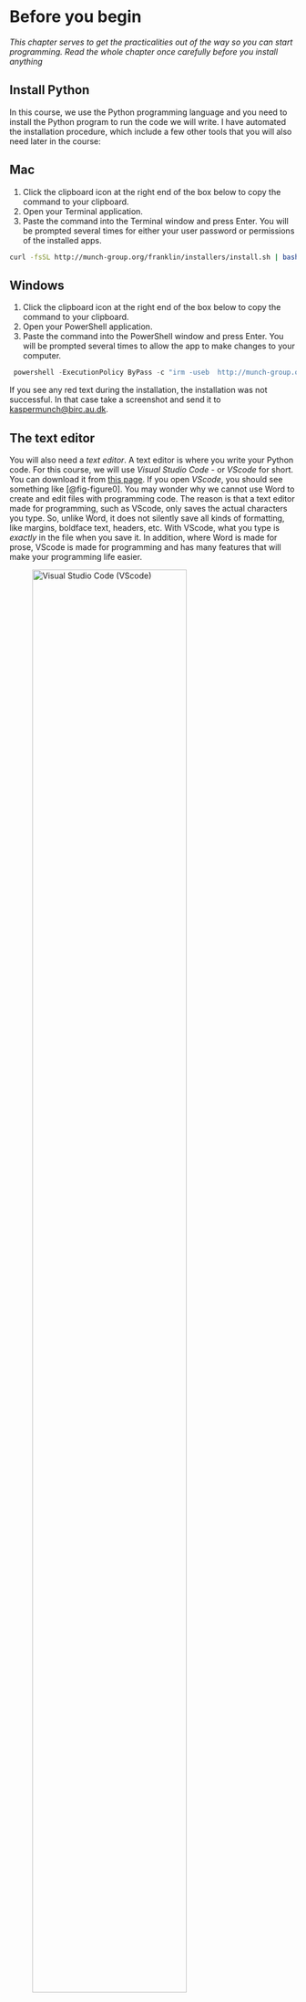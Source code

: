 # Before you begin {#sec-before_you_begin}


*This chapter serves to get the practicalities out of the way so you can start programming. Read the whole chapter once carefully before you install anything*

## Install Python {.unnumbered}

In this course, we use the Python programming language and you need to install the Python program to run the code we will write. I have automated the installation procedure, which include a few other tools that you will also need later in the course:

::: {.panel-tabset }

## <i class="bi bi-apple"></i> Mac  

1. Click the clipboard icon at the right end of the box below to copy the command to your clipboard.
2. Open your Terminal application. 
3. Paste the command into the Terminal window and press Enter. You will be prompted several times for either your user password or permissions of the installed apps.

```bash
curl -fsSL http://munch-group.org/franklin/installers/install.sh | bash -s -- --role student --yes
```

<!-- ```bash
curl -fsSL https://pixi.sh/install.sh | sh
```

Restart your Terminal app and run this command:

```bash
pixi global install python
```
 -->

## <i class="bi bi-windows"></i> Windows

<!-- Install Pixi by downloading and running [this interactive installer](https://github.com/prefix-dev/pixi/releases/latest/download/pixi-x86_64-pc-windows-msvc.msi).

Once the Pixi installation has completed sucecssfully, you can install Python by opening Windows Powershell and paste this command into the window and press enter.

```bash
pixi global install python
``` -->


1. Click the clipboard icon at the right end of the box below to copy the command to your clipboard.
1. Open your PowerShell application.
2. Paste the command into the PowerShell window and press Enter. You will be prompted several times to allow the app to make changes to your computer.


```powershell
 powershell -ExecutionPolicy ByPass -c "irm -useb  http://munch-group.org/franklin/installers/install.ps1" > franklin_installer.ps1 ; powershell -ExecutionPolicy ByPass -File "franklin_installer.ps1" -Role "student" -Yes
```

:::

If you see any red text during the installation, the installation was not successful. In that case take a screenshot and send it to <kaspermunch@birc.au.dk>.


<!-- 
We will use a Python distribution called *Anaconda*. Anaconda is the easiest way to install Python on Windows, Mac OS (Mac), and Linux. To install Anaconda, head to [this](https://www.anaconda.com/products/individual) site. Click "Download". When the download has been completed, double-click the file you just downloaded and follow the instructions on the screen. You must accept all the suggested installation settings. 
-->

## The text editor {.unnumbered}

You will also need a *text editor*. A text editor is where you write your Python code. For this course, we will use *Visual Studio Code* - or *VScode* for short. You can download it from [this page](https://code.visualstudio.com/download). If you open *VScode*, you should see something like [@fig-figure0]. You may wonder why we cannot use Word to create and edit files with programming code. The reason is that a text editor made for programming, such as VScode, only saves the actual characters you type. So, unlike Word, it does not silently save all kinds of formatting, like margins, boldface text, headers, etc. With VScode, what you type is *exactly* in the file when you save it. In addition, where Word is made for prose, VScode is made for programming and has many features that will make your programming life easier. 

![Visual Studio Code (VScode)](./images/vscode.png){#fig-figure0 width=80%}

## The terminal {.unnumbered}

The last thing you need is a tool to make Python run the programs you write. Fortunately, that is already installed. On **OSX**, this is an application called *Terminal*. You can find it by typing "Terminal" in Spotlight Search. When you start, you will see something like @fig-terminal. You may be presented with the following text:

```
The default interactive shell is now zsh.
To update your account to use zsh, please run `chsh -s /bin/zsh`.
For more details, please visit https://support.apple.com/kb/HT208050.
```
 
![The Terminal app on Mac](./images/terminal.png){#fig-terminal width=85%} 

![Windows Powershell app on Windows](./images/powershellprompt.png){#fig-anacondaprompt width=75%}

Do __*not*__ update your account __*after*__ you install Anaconda (see below). If you do, *Terminal* will not be able to find the Anaconda Python (If you did so by mistake, you change back using this command: `chsh -s /bin/bash`.

On Windows, the tool you need is called the Windows Powershell, which was installed along with Anaconda Python. You should be able to find it from the Start menu. Ensure you open *Windows Powershell* and **not** some other shell (The name should be exactly *Windows Powershell*). When you do, you should see something like @fig-anacondaprompt.

What is *Windows Powershell* and this *Terminal* thing? Both programs are what we call *terminal emulators*. They are used to run other programs, like  the ones you will write yourself. I will informally refer to both *Terminal* and *Windows Powershell* as "the terminal." So if I write something like "open the terminal," you should open *Windows Powershell* if you are running Windows and the *Terminal* application if you are running OS X.

The terminal is a very useful tool. However, to use it, you need to know a few basics. First of all, a terminal lets you execute commands on your computer. You type the command you want and then hit enter. The place where you type is called a prompt (or command prompt), and it may look a little different depending on which terminal emulator you use. In this book, we represent the prompt with the character `$`. So, a command in the examples below is the line of text to the left of the `$`. When you open the terminal, you'll be redirected to a folder. You can see which folder you are in by typing `pwd`, and then press `Enter` on the keyboard. When you press `Enter`, you tell the terminal to execute your written command. In this case, the command you typed tells you the path to the folder we are in. If I do it, I get:

```.txt
$ pwd
/Users/kasper/programming
```

If I had been on a Windows machine, it would have looked something like this: 

```.txt
$ cd
C:\Users\kasper\programming
```

So, right now, I am in the `programming` folder. `/Users/kasper/programming` is the folder's path or "full address" with dashes (or backslashes on Windows) separating nested folders. So `programming` is a subfolder of `kasper`, a subfolder of `Users`. That way, you know which folder you are in and where that folder is. Let us see what is in this folder. You can use the `ls` command (l as in Lima and s as in Sierra). When I do that and press `Enter` I get the following:

```.txt
$ ls
notes projects
```

There seem to be two other folders, one called `notes` and another called `projects`. If you are curious about what is inside the `notes` folder, you can "walk" into the folder with the `cd` command. To use this command, you must specify which folder you want to walk into (in this case, `notes`). We do this by typing `cd`, then a space, and then the folder's name. When I press `Enter` I get the following:

```.txt
$ cd notes
$
```

It seems that nothing really happened, but if I run the `pwd` command now to see which folder I am in, I get the following:

```.txt
$ pwd
/Users/kasper/programming/notes
```

Just to keep track of what is happening: before we ran the `cd` command, we were in the directory `/Users/kasper/programming` folder, and now we're in `/Users/kasper/programming/notes`. This means that we can now use the `ls` command to see what is in the `notes` folder:

```.txt
$ ls
$
```

Again, it seems like nothing happened. Well, `ls` and `dir` do not show anything if the folder we are in is empty. So `notes` must be empty. Let us go back to where we came from. To walk "back" or "up" to `/Users/kasper/programming`, we again use the `cd` command, but we do not need to name a folder this time. Instead, we use the special name `..` to say that we wish to go to the parent folder called `programming`, i.e., the folder we just came from:

```.txt
$ cd ..
$ pwd
/Users/kasper/programming
```

When we run the `pwd` command, we see that we are back where we started. Let us see if the two folders are still there:

```.txt
$ ls
notes projects
```

They are! 

Hopefully, you can now navigate your folders and see what is in them. You will need this later to access the folders with the code you write for the exercises and projects during the course.

| Action | OSX |
|:---|:---|
| Show current folder | `pwd` |
| List folder content | `ls` |
| Go to subfolder "notes" | `cd notes` |
| Go to parent folder | `cd ..` |

<!-- The terminal is a very useful tool. However, to use it, you need to know a few basics. First of all, a terminal lets you execute commands on your computer. You type the command you want and then hit enter. The place where you type is called a prompt (or command prompt), and it may look a little different depending on which terminal emulator you use. In this book, we represent the prompt with the character `$`. So, a command in the examples below is the line of text to the left of the `$`. When you open the terminal, you'll be redirected to a folder. You can see which folder you are in by typing `pwd` on OSX and `cd` on Windows and then pressing `Enter` on the keyboard. When you press `Enter` you tell the terminal to execute the command you just wrote. In this case, the command you typed simply tells you the path to the folder we are in. If I do it, I get:

```.txt
$ pwd
/Users/kasper/programming
```

If I had been on a Windows machine, it would have looked something like this: 

```.txt
$ cd
C:\Users\kasper\programming
```

So, right now, I am in the `programming` folder. `/Users/kasper/programming` is the folder's path or "full address" with dashes (or backslashes on Windows) separating nested folders. So `programming` is a subfolder of `kasper`, a subfolder of `Users`. That way, you will know which folder you are in and where that folder is. Let us see what is in this folder. On OSX, you type the `ls` command (l as in Lima and s as in Sierra). On Windows, you type `dir`. When I do that and press `Enter` I get the following:

```.txt
$ ls
notes projects
```

There seem to be two other folders, one called `notes` and another called `projects`. If you are curious about what is inside the `notes` folder, you can "walk" into the folder with the `cd` command. To use this command, specify which folder you want to walk into (in this case, `notes`). We do this by typing `cd`, then a space, and then the name of the folder. This is the same OSX and Windows. When I press `Enter` I get:

```.txt
$ cd notes
$
```

It seems that nothing happened, but if I run the `pwd` command (`cd` on Windows) now to see which folder I am in, I get the following:

```.txt
$ pwd
/Users/kasper/programming/notes
```

To keep track of what is happening: before we ran the `cd` command, we were in the directory `/Users/kasper/programming` folder, and now we're in `/Users/kasper/programming/notes`. This means that we can now use the `ls` command (`dir` on Windows) to see what is in the `notes` folder:

```.txt
$ ls
$
```

Again, it seems like nothing happened. Well, `ls` and `dir` show nothing if our folder is empty. So `notes` must be empty. Let us go back to where we came from. To walk "back" or "up" to `/Users/kasper/programming`, we again use the `cd` command, but we do not need to name a folder this time. Instead, we use the special name `..` to say that we wish to go to the parent folder called `programming`, i.e., the folder we just came from:

```.txt
$ cd ..
$ pwd
/Users/kasper/programming
```

Now, when we run the `pwd` (or `cd`) command, we see that we are back where we started. Let us see if the two folders are still there:

```.txt
$ ls
notes projects
```

They are! 

Hopefully, you are now able to navigate your folders and see what is in them. You will need this later to go to the folders with the code you write for the exercises and projects during the course.

| Action | Windows | OSX |
|:---|:---|:---|
| Show current folder | `cd` | `pwd` |
| List folder content | `dir` | `ls` |
| Go to subfolder "notes" | `cd notes` | `cd notes` |
| Go to parent folder | `cd ..` | `cd ..` | -->


<!-- 
## Create a conda environment for the course {.unnumbered}

In bioinformatics, we install packages and programs to use them in our analyses and pipelines. Sometimes, however, the packages you need for one project conflict with the ones you need for other projects you work on in parallel. Such conflicts seem like an unsolvable problem. If only you could create a small insulated world for each project that only contained the packages you needed for that particular project. If each project lived in an isolated world, then there would be no such version conflicts. Fortunately, a tool lets you do just that, and its name is Conda.

> Conda is an open-source environment management system for installing multiple versions of software packages and their dependencies and easily switching between them.

The small worlds that Conda creates are called "environments". You can create as many environments as you like and then use each for a separate bioinformatics project, a course, a bachelor project, or whatever you want to insulate from everything else. Conda also downloads and installs the packages for you, ensuring that the software packages you install in each environment are compatible. It even makes sure that packages needed by packages (dependencies) are also installed. Conda is truly awesome.

When you install Anaconda, Conda makes a single base environment for you. It is called "base", and this is why it says "(base)" on your terminal.

In this course, you must install programs and Python libraries that could conflict with the packages you need for other courses or future projects. So, we will create an isolated Conda environment for Bioinformatics and Programming to avoid such conflicts. Conda is a program you run from the command line, like `python` or `cd`. So open your terminal (i.e., the "Terminal" program if you are on a Mac and the "Windows Powershell" program if you are on Windows). Now copy/paste these command lines into the terminal *one at a time* and press return (enter) after pasting each one:

```.txt
conda create -y -n bioprog
conda activate bioprog
conda config --env --add channels conda-forge
conda config --env --add channels sepandhaghighi
conda config --env --add channels kaspermunch
conda install -y 'python=3.9' pygments textual rich art bp-help
```

This command runs the Conda program and tells it to create a new environment named "bioprog " and install the packages we need in that environment. Once you hit enter on the last command, Conda works for some time and then writes a long list of packages in your terminal. These are all the packages and dependencies required in versions that fit together. 

Notice how the command prompt changed from "(base)" to "(bioprog)" to show that you are now in the bioprog environment. It looks like nothing has changed, but now you can access unavailable terminal commands in the base environment. You'll be able to learn about these later. Try this command:

```
conda deactivate
```

Notice how it again says "(base)" on your command prompt. That is because you are back in your base environment. When you start a new terminal window, you must run `conda activate bioprog` to activate the environment and access the course tools.
 -->

## You are all set <i class="bi bi-hand-thumbs-up"></i> {.unnumbered}

Well done! You are all set to start the course. Have a cup of coffee, and look forward to your first program. While you sip your coffee, I need you to take an oath (one of three you will take during this course). Raise your right hand! (put your coffee down first).

::: {#important-oath1 .callout-important }

## Oath 1

I swear *never* to copy and paste code examples from this book into my text editor. I will always *read* the examples and then *type* them into my editor.

:::

This serves three purposes (as if one was not enough):

1. You will be fully aware of every bit of each example.
2. You will learn to write code correctly and without omissions and mistakes.
3. You will get Python “into your fingers”. It sounds silly, but it *will* get into your fingers.








